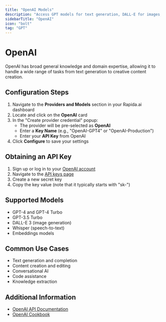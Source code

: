 ```yaml
---
title: "OpenAI Models"
description: "Access GPT models for text generation, DALL-E for images, and more"
sidebarTitle: "OpenAI"
icon: "bolt"
tag: "GPT"
---
```


# OpenAI

OpenAI has broad general knowledge and domain expertise, allowing it to handle a wide range of tasks from text generation to creative content creation.

## Configuration Steps

1. Navigate to the **Providers and Models** section in your Rapida.ai dashboard
2. Locate and click on the **OpenAI** card
3. In the "Create provider credential" popup:
   - The provider will be pre-selected as **OpenAI**
   - Enter a **Key Name** (e.g., "OpenAI-GPT4" or "OpenAI-Production")
   - Enter your **API Key** from OpenAI
4. Click **Configure** to save your settings

## Obtaining an API Key

1. Sign up or log in to your [OpenAI account](https://platform.openai.com/)
2. Navigate to the [API keys page](https://platform.openai.com/account/api-keys)
3. Create a new secret key
4. Copy the key value (note that it typically starts with "sk-")

## Supported Models

- GPT-4 and GPT-4 Turbo
- GPT-3.5 Turbo
- DALL-E 3 (image generation)
- Whisper (speech-to-text)
- Embeddings models

## Common Use Cases

- Text generation and completion
- Content creation and editing
- Conversational AI
- Code assistance
- Knowledge extraction

## Additional Information

- [OpenAI API Documentation](https://platform.openai.com/docs/api-reference)
- [OpenAI Cookbook](https://cookbook.openai.com/)